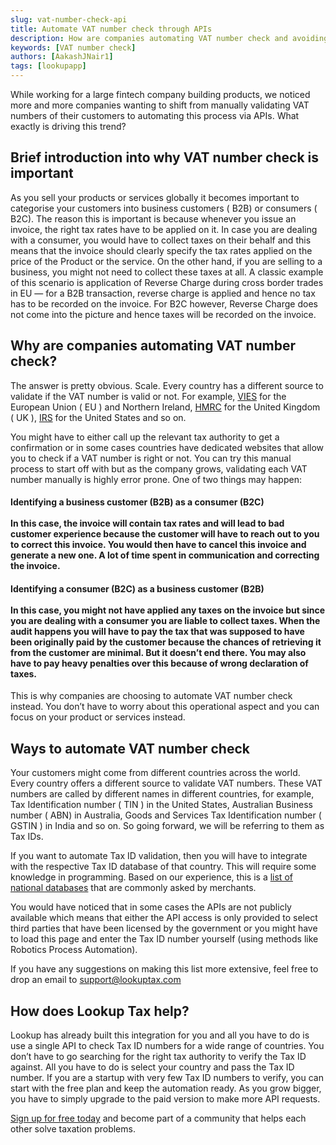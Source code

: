 ```yaml
---
slug: vat-number-check-api
title: Automate VAT number check through APIs
description: How are companies automating VAT number check and avoiding paying huge amounts as tax penalties.
keywords: [VAT number check]
authors: [AakashJNair1]
tags: [lookupapp]
---
```


While working for a large fintech company building products, we noticed more and more companies wanting to shift from manually validating VAT numbers of their customers to automating this process via APIs. What exactly is driving this trend? <!--truncate-->


## Brief introduction into why VAT number check is important

As you sell your products or services globally it becomes important to categorise your customers into business customers ( B2B) or consumers ( B2C). The reason this is important is because whenever you issue an invoice, the right tax rates have to be applied on it. In case you are dealing with a consumer, you would have to collect taxes on their behalf and this means that the invoice should clearly specify the tax rates applied on the price of the Product or the service. On the other hand, if you are selling to a business, you might not need to collect these taxes at all. A classic example of this scenario is application of Reverse Charge during cross border trades in EU — for a B2B transaction, reverse charge is applied and hence no tax has to be recorded on the invoice. For B2C however, Reverse Charge does not come into the picture and hence taxes will be recorded on the invoice.

## Why are companies automating VAT number check?

The answer is pretty obvious. Scale. Every country has a different source to validate if the VAT number is valid or not. For example, [VIES](https://ec.europa.eu/taxation_customs/vies/#/vat-validation) for the European Union ( EU ) and Northern Ireland, [HMRC](https://www.gov.uk/check-uk-vat-number) for the United Kingdom ( UK ), [IRS](https://www.irs.gov/tax-professionals/taxpayer-identification-number-tin-matching) for the United States and so on. 

You might have to either call up the relevant tax authority to get a confirmation or in some cases countries have dedicated websites that allow you to check if a VAT number is right or not. You can try this manual process to start off with but as the company grows, validating each VAT number manually is highly error prone. One of two things may happen:

#### Identifying a business customer (B2B) as a consumer (B2C) <br><br>In this case, the invoice will contain tax rates and will lead to bad customer experience because the customer will have to reach out to you to correct this invoice. You would then have to cancel this invoice and generate a new one. A lot of time spent in communication and correcting the invoice.


#### Identifying a consumer (B2C) as a business customer (B2B) <br><br>In this case, you might not have applied any taxes on the invoice but since you are dealing with a consumer you are liable to collect taxes. When the audit happens you will have to pay the tax that was supposed to have been originally paid by the customer because the chances of retrieving it from the customer are minimal. But it doesn’t end there. You may also have to pay heavy penalties over this because of wrong declaration of taxes.


This is why companies are choosing to automate VAT number check instead. You don’t have to worry about this operational aspect and you can focus on your product or services instead.

## Ways to automate VAT number check

Your customers might come from different countries across the world. Every country offers a different source to validate VAT numbers. These VAT numbers are called by different names in different countries, for example, Tax Identification number ( TIN ) in the United States, Australian Business number ( ABN) in Australia, Goods and Services Tax Identification number ( GSTIN ) in India and so on. So going forward, we will be referring to them as Tax IDs.

If you want to automate Tax ID validation, then you will have to integrate with the respective Tax ID database of that country. This will require some knowledge in programming. Based on our experience, this is a [list of national databases](https://lookuptax.com/docs/check-vat-number-free) that are commonly asked by merchants. 


You would have noticed that in some cases the APIs are not publicly available which means that either the API access is only provided to select third parties that have been licensed by the government or you might have to load this page and enter the Tax ID number yourself (using methods like Robotics Process Automation). 

If you have any suggestions on making this list more extensive, feel free to drop an email to <support@lookuptax.com>

## How does Lookup Tax help?

Lookup has already built this integration for you and all you have to do is use a single API to check Tax ID numbers for a wide range of countries. You don’t have to go searching for the right tax authority to verify the Tax ID against. All you have to do is select your country and pass the Tax ID number. If you are a startup with very few Tax ID numbers to verify, you can start with the free plan and keep the automation ready. As you grow bigger, you have to simply upgrade to the paid version to make more API requests. 

[Sign up for free today](https://lookuptax.com/) and become part of a community that helps each other solve taxation problems.



